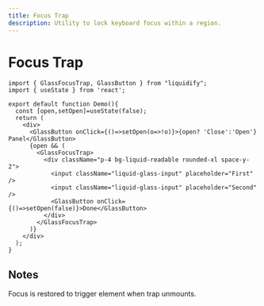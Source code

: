 ```yaml
---
title: Focus Trap
description: Utility to lock keyboard focus within a region.
---
```


# Focus Trap

```tsx live
import { GlassFocusTrap, GlassButton } from "liquidify";
import { useState } from 'react';

export default function Demo(){
  const [open,setOpen]=useState(false);
  return (
    <div>
      <GlassButton onClick={()=>setOpen(o=>!o)}>{open? 'Close':'Open'} Panel</GlassButton>
      {open && (
        <GlassFocusTrap>
          <div className="p-4 bg-liquid-readable rounded-xl space-y-2">
            <input className="liquid-glass-input" placeholder="First" />
            <input className="liquid-glass-input" placeholder="Second" />
            <GlassButton onClick={()=>setOpen(false)}>Done</GlassButton>
          </div>
        </GlassFocusTrap>
      )}
    </div>
  );
}
```

## Notes

Focus is restored to trigger element when trap unmounts.
